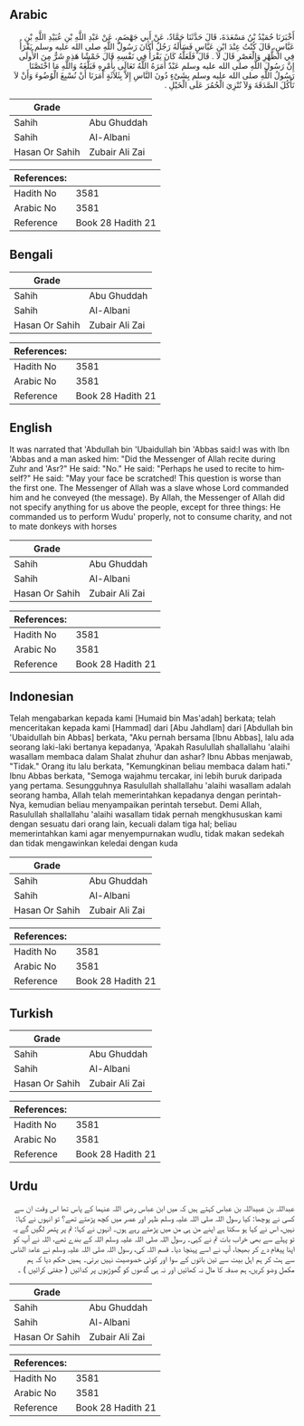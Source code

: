 ## Arabic


<div dir="rtl" lang="ar" style={{fontSize:'larger',backgroundColor:'#f8f9fa',padding:20}}>
أَخْبَرَنَا حُمَيْدُ بْنُ مَسْعَدَةَ، قَالَ حَدَّثَنَا حَمَّادٌ، عَنْ أَبِي جَهْضَمٍ، عَنْ عَبْدِ اللَّهِ بْنِ عُبَيْدِ اللَّهِ بْنِ عَبَّاسٍ، قَالَ كُنْتُ عِنْدَ ابْنِ عَبَّاسٍ فَسَأَلَهُ رَجُلٌ أَكَانَ رَسُولُ اللَّهِ صلى الله عليه وسلم يَقْرَأُ فِي الظُّهْرِ وَالْعَصْرِ قَالَ لاَ ‏.‏ قَالَ فَلَعَلَّهُ كَانَ يَقْرَأُ فِي نَفْسِهِ قَالَ خَمْشًا هَذِهِ شَرٌّ مِنَ الأُولَى إِنَّ رَسُولَ اللَّهِ صلى الله عليه وسلم عَبْدٌ أَمَرَهُ اللَّهُ تَعَالَى بِأَمْرِهِ فَبَلَّغَهُ وَاللَّهِ مَا اخْتَصَّنَا رَسُولُ اللَّهِ صلى الله عليه وسلم بِشَىْءٍ دُونَ النَّاسِ إِلاَّ بِثَلاَثَةٍ أَمَرَنَا أَنْ نُسْبِغَ الْوُضُوءَ وَأَنْ لاَ نَأْكُلَ الصَّدَقَةَ وَلاَ نُنْزِيَ الْحُمُرَ عَلَى الْخَيْلِ ‏.‏
</div>
<div style={{backgroundColor:'#f8f9fa',padding:20, marginBottom: 10}}><table> <thead> <tr> <th>Grade</th> <th></th> </tr> </thead> <tbody> <tr><td>Sahih</td><td>Abu Ghuddah</td></tr><tr><td>Sahih</td><td>Al-Albani</td></tr><tr><td>Hasan Or Sahih</td><td>Zubair Ali Zai</td></tr></tbody></table><table> <thead> <tr> <th>References:</th> <th></th> </tr> </thead> <tbody><tr><td>Hadith No</td><td>3581</td></tr><tr><td>Arabic No</td><td>3581</td></tr><tr><td>Reference</td><td>Book 28 Hadith 21</td></tr></tbody></table></div>

## Bengali


<div dir="ltr" lang="bn" style={{fontSize:'larger',backgroundColor:'#f8f9fa',padding:20}}>

</div>
<div style={{backgroundColor:'#f8f9fa',padding:20, marginBottom: 10}}><table> <thead> <tr> <th>Grade</th> <th></th> </tr> </thead> <tbody> <tr><td>Sahih</td><td>Abu Ghuddah</td></tr><tr><td>Sahih</td><td>Al-Albani</td></tr><tr><td>Hasan Or Sahih</td><td>Zubair Ali Zai</td></tr></tbody></table><table> <thead> <tr> <th>References:</th> <th></th> </tr> </thead> <tbody><tr><td>Hadith No</td><td>3581</td></tr><tr><td>Arabic No</td><td>3581</td></tr><tr><td>Reference</td><td>Book 28 Hadith 21</td></tr></tbody></table></div>

## English


<div dir="ltr" lang="en" style={{fontSize:'larger',backgroundColor:'#f8f9fa',padding:20}}>
It was narrated that 'Abdullah bin 'Ubaidullah bin 'Abbas said:I was with Ibn 'Abbas and a man asked him: "Did the Messenger of Allah recite during Zuhr and 'Asr?" He said: "No." He said: "Perhaps he used to recite to himself?" He said: "May your face be scratched! This question is worse than the first one. The Messenger of Allah was a slave whose Lord commanded him and he conveyed (the message). By Allah, the Messenger of Allah did not specify anything for us above the people, except for three things: He commanded us to perform Wudu' properly, not to consume charity, and not to mate donkeys with horses
</div>
<div style={{backgroundColor:'#f8f9fa',padding:20, marginBottom: 10}}><table> <thead> <tr> <th>Grade</th> <th></th> </tr> </thead> <tbody> <tr><td>Sahih</td><td>Abu Ghuddah</td></tr><tr><td>Sahih</td><td>Al-Albani</td></tr><tr><td>Hasan Or Sahih</td><td>Zubair Ali Zai</td></tr></tbody></table><table> <thead> <tr> <th>References:</th> <th></th> </tr> </thead> <tbody><tr><td>Hadith No</td><td>3581</td></tr><tr><td>Arabic No</td><td>3581</td></tr><tr><td>Reference</td><td>Book 28 Hadith 21</td></tr></tbody></table></div>

## Indonesian


<div dir="ltr" lang="id" style={{fontSize:'larger',backgroundColor:'#f8f9fa',padding:20}}>
Telah mengabarkan kepada kami [Humaid bin Mas'adah] berkata; telah menceritakan kepada kami [Hammad] dari [Abu Jahdlam] dari [Abdullah bin 'Ubaidullah bin Abbas] berkata, "Aku pernah bersama [Ibnu Abbas], lalu ada seorang laki-laki bertanya kepadanya, 'Apakah Rasulullah shallallahu 'alaihi wasallam membaca dalam Shalat zhuhur dan ashar? Ibnu Abbas menjawab, "Tidak." Orang itu lalu berkata, "Kemungkinan beliau membaca dalam hati." Ibnu Abbas berkata, "Semoga wajahmu tercakar, ini lebih buruk daripada yang pertama. Sesungguhnya Rasulullah shallallahu 'alaihi wasallam adalah seorang hamba, Allah telah memerintahkan kepadanya dengan perintah-Nya, kemudian beliau menyampaikan perintah tersebut. Demi Allah, Rasulullah shallallahu 'alaihi wasallam tidak pernah mengkhususkan kami dengan sesuatu dari orang lain, kecuali dalam tiga hal; beliau memerintahkan kami agar menyempurnakan wudlu, tidak makan sedekah dan tidak mengawinkan keledai dengan kuda
</div>
<div style={{backgroundColor:'#f8f9fa',padding:20, marginBottom: 10}}><table> <thead> <tr> <th>Grade</th> <th></th> </tr> </thead> <tbody> <tr><td>Sahih</td><td>Abu Ghuddah</td></tr><tr><td>Sahih</td><td>Al-Albani</td></tr><tr><td>Hasan Or Sahih</td><td>Zubair Ali Zai</td></tr></tbody></table><table> <thead> <tr> <th>References:</th> <th></th> </tr> </thead> <tbody><tr><td>Hadith No</td><td>3581</td></tr><tr><td>Arabic No</td><td>3581</td></tr><tr><td>Reference</td><td>Book 28 Hadith 21</td></tr></tbody></table></div>

## Turkish


<div dir="ltr" lang="tr" style={{fontSize:'larger',backgroundColor:'#f8f9fa',padding:20}}>

</div>
<div style={{backgroundColor:'#f8f9fa',padding:20, marginBottom: 10}}><table> <thead> <tr> <th>Grade</th> <th></th> </tr> </thead> <tbody> <tr><td>Sahih</td><td>Abu Ghuddah</td></tr><tr><td>Sahih</td><td>Al-Albani</td></tr><tr><td>Hasan Or Sahih</td><td>Zubair Ali Zai</td></tr></tbody></table><table> <thead> <tr> <th>References:</th> <th></th> </tr> </thead> <tbody><tr><td>Hadith No</td><td>3581</td></tr><tr><td>Arabic No</td><td>3581</td></tr><tr><td>Reference</td><td>Book 28 Hadith 21</td></tr></tbody></table></div>

## Urdu


<div dir="rtl" lang="ur" style={{fontSize:'larger',backgroundColor:'#f8f9fa',padding:20}}>
عبداللہ بن عبیداللہ بن عباس کہتے ہیں کہ میں ابن عباس رضی اللہ عنہما کے پاس تھا اس وقت ان سے کسی نے پوچھا: کیا رسول اللہ صلی اللہ علیہ وسلم ظہر اور عصر میں کچھ پڑھتے تھے؟ تو انہوں نے کہا: نہیں، اس نے کہا ہو سکتا ہے اپنے من ہی من میں پڑھتے رہے ہوں۔ انہوں نے کہا: تم پر پتھر لگیں گے یہ تو پہلے سے بھی خراب بات تم نے کہی۔ رسول اللہ صلی اللہ علیہ وسلم اللہ کے بندے تھے، اللہ نے آپ کو اپنا پیغام دے کر بھیجا، آپ نے اسے پہنچا دیا۔ قسم اللہ کی، رسول اللہ صلی اللہ علیہ وسلم نے عامۃ الناس سے ہٹ کر ہم اہل بیت سے تین باتوں کے سوا اور کوئی خصوصیت نہیں برتی۔ ہمیں حکم دیا کہ ہم مکمل وضو کریں، ہم صدقہ کا مال نہ کھائیں اور نہ ہی گدھوں کو گھوڑیوں پر کدائیں ( جفتی کرائیں ) ۔
</div>
<div style={{backgroundColor:'#f8f9fa',padding:20, marginBottom: 10}}><table> <thead> <tr> <th>Grade</th> <th></th> </tr> </thead> <tbody> <tr><td>Sahih</td><td>Abu Ghuddah</td></tr><tr><td>Sahih</td><td>Al-Albani</td></tr><tr><td>Hasan Or Sahih</td><td>Zubair Ali Zai</td></tr></tbody></table><table> <thead> <tr> <th>References:</th> <th></th> </tr> </thead> <tbody><tr><td>Hadith No</td><td>3581</td></tr><tr><td>Arabic No</td><td>3581</td></tr><tr><td>Reference</td><td>Book 28 Hadith 21</td></tr></tbody></table></div>